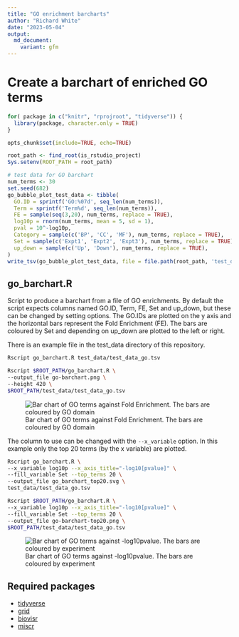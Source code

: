 ```yaml
---
title: "GO enrichment barcharts"
author: "Richard White"
date: "2023-05-04"
output:
  md_document:
    variant: gfm
---
```


# Create a barchart of enriched GO terms

```r
for( package in c("knitr", "rprojroot", "tidyverse")) {
  library(package, character.only = TRUE)
}
```

```r
opts_chunk$set(include=TRUE, echo=TRUE)
```

```r
root_path <- find_root(is_rstudio_project)
Sys.setenv(ROOT_PATH = root_path)
```

```r
# test data for GO barchart
num_terms <- 30
set.seed(682)
go_bubble_plot_test_data <- tibble(
  GO.ID = sprintf('GO:%07d', seq_len(num_terms)),
  Term = sprintf('Term%d', seq_len(num_terms)),
  FE = sample(seq(3,20), num_terms, replace = TRUE),
  log10p = rnorm(num_terms, mean = 5, sd = 1),
  pval = 10^-log10p,
  Category = sample(c('BP', 'CC', 'MF'), num_terms, replace = TRUE),
  Set = sample(c('Expt1', 'Expt2', 'Expt3'), num_terms, replace = TRUE),
  up_down = sample(c('Up', 'Down'), num_terms, replace = TRUE),
)
write_tsv(go_bubble_plot_test_data, file = file.path(root_path, 'test_data', 'test_data_go.tsv'))
```

## go_barchart.R

Script to produce a barchart from a file of GO enrichments. By default the
script expects columns named GO.ID, Term, FE, Set and up_down, but these can be
changed by setting options. The GO.IDs are plotted on the y axis and the
horizontal bars represent the Fold Enrichment (FE). The bars are coloured by
Set and depending on up_down are plotted to the left or right.

There is an example file in the test_data directory of this repository.

```bash
Rscript go_barchart.R test_data/test_data_go.tsv
```

```bash
Rscript $ROOT_PATH/go_barchart.R \
--output_file go-barchart.png \
--height 420 \
$ROOT_PATH/test_data/test_data_go.tsv
```

![Bar chart of GO terms against Fold Enrichment. The bars are coloured by GO
domain](go-barchart.png "Default GO bar chart")

The column to use can be changed with the `--x_variable` option. In this
example only the top 20 terms (by the x variable) are plotted.

```bash
Rscript go_barchart.R \
--x_variable log10p --x_axis_title="-log10[pvalue]" \
--fill_variable Set --top_terms 20 \
--output_file go_barchart_top20.svg \
test_data/test_data_go.tsv
```

```bash
Rscript $ROOT_PATH/go_barchart.R \
--x_variable log10p --x_axis_title="-log10[pvalue]" \
--fill_variable Set --top_terms 20 \
--output_file go-barchart-top20.png \
$ROOT_PATH/test_data/test_data_go.tsv
```

![Bar chart of GO terms against -log10pvalue. The bars are coloured by
experiment](go-barchart-top20.png "GO bar chart of top 20 terms by -log10p")

## Required packages

* [tidyverse](https://www.tidyverse.org/)
* [grid](https://www.tidyverse.org/)
* [biovisr](https://github.com/richysix/biovisr)
* [miscr](https://github.com/richysix/miscr)

